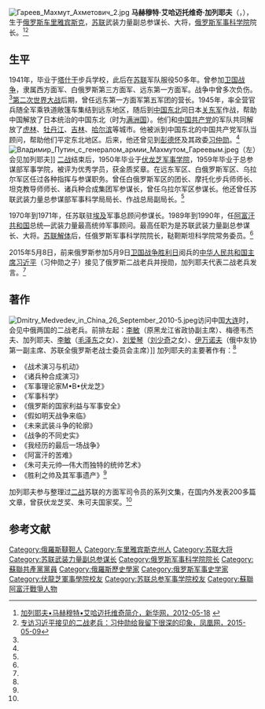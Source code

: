 {{Infobox military person
|name=马赫穆特·加列耶夫
|image=Makhmut Gareev.jpg
|caption=
|birth_date= {{birth date|1923|06|23}}
|death_date= {{death date and age|2019|12|25|1923|06|23}}
|birth_place=[[苏联|苏联]][[車里雅賓斯克|車里雅賓斯克]]
|death_place=[[俄羅斯|俄羅斯]][[莫斯科|莫斯科]]
|placeofburial=
|nickname=
|allegiance={{USSR}}<br/>{{RUS}}
|branch= [[蘇聯陸軍|蘇聯陸軍]]
|serviceyears=1941年–1992年
|rank=大将
|unit=
|commands=
|battles=[[第二次世界大战|第二次世界大战]]<br>[[苏联－阿富汗战争|苏联－阿富汗战争]]
|awards={{{!}} style="background:transparent"
{{!}} {{三级祖国功勋勋章|2013}}
{{!}}}
{{{!}} style="background:transparent"
{{!}} {{亚历山大·涅夫斯基勋章 (俄罗斯联邦)|2018}}{{!!}}{{荣誉勋章 (俄罗斯联邦)}}{{!!}}{{俄罗斯友谊勋章}}{{!!}}{{列宁勋章}}
{{!}}-
{{!}} {{红旗勋章}}{{!!}}{{红旗勋章}}{{!!}}{{红旗勋章}}{{!!}}{{红旗勋章}} 
{{!}}-
{{!}} {{亚历山大·涅夫斯基勋章 (苏联)}}{{!!}}{{一级卫国战争勋章}}{{!!}}{{二级卫国战争勋章}}{{!!}}{{劳动红旗勋章}}
{{!}}-
{{!}} {{红星勋章}}{{!!}}{{红星勋章}}{{!!}}{{红星勋章}}{{!!}}{{二级在苏联武装力量中为祖国服务勋章}}
{{!}}-
{{!}} {{三级在苏联武装力量中为祖国服务勋章}}{{!!}}{{朱可夫奖章}}{{!!}}{{战功奖章}}{{!!}}{{纪念列宁诞辰一百周年奖章}}
{{!}}-
{{!}} {{卫国战争战胜德国奖章}}{{!!}}{{卫国战争胜利二十周年奖章}}{{!}}{{!}}{{卫国战争胜利三十周年奖章}}{{!!}}{{卫国战争胜利四十周年奖章}}
{{!}}}
|relations=
|laterwork=
}}
[[File:Гареев_Махмут_Ахметович_2.jpg|thumb]]
'''马赫穆特·艾哈迈托维奇·加列耶夫'''（{{lang-ru|Махму́т Ахме́тович Гаре́ев}}，{{bd|1923年|6月23日|2019年|12月25日|catIdx=Gareev}}），生于[[俄罗斯|俄罗斯]][[车里雅宾斯克|车里雅宾斯克]]，[[苏联|苏联]]武装力量副总参谋长、大将，[[俄罗斯军事科学院|俄罗斯军事科学院]]院长。<ref name=xhw>[http://news.xinhuanet.com/mil/2012-05/18/c_123150935.htm 加列耶夫•马赫穆特•艾哈迈托维奇简介，新华网，2012-05-18] {{webarchive|url=https://web.archive.org/web/20150518115525/http://news.xinhuanet.com/mil/2012-05/18/c_123150935.htm |date=2015-05-18 }}</ref><ref name=ifeng>[http://news.ifeng.com/a/20150509/43722862_0.shtml 专访习近平接见的二战老兵：习仲勋给我留下很深的印象，凤凰网，2015-05-09]</ref>

==生平==
1941年，毕业于[[塔什干|塔什干]]步兵学校，此后在[[苏联|苏联]]军队服役50多年。曾参加[[苏德战争|卫国战争]]，隶属西方面军、白俄罗斯第三方面军、远东第一方面军。战争中曾多次负伤。<ref name=xhw/>[[第二次世界大战|第二次世界大战]]后期，曾任远东第一方面军第五军团的营长。1945年，率全营官兵随全军乘铁道敞篷车集结到远东地区，随后到[[中国东北|中国东北]]同日本[[关东军|关东军]]作战，帮助中国解放了日本统治的中国东北（时为[[满洲国|满洲国]]）。他们和[[中国共产党|中国共产党]]的军队共同解放了[[虎林市|虎林]]、[[牡丹江市|牡丹江]]、[[吉林市|吉林]]、[[哈尔滨|哈尔滨]]等城市。他被派到中国东北的中国共产党军队当顾问，帮助他们平定东北地区。后来，他还曾见到[[彭德怀|彭德怀]]及其政委[[习仲勋|习仲勋]]。<ref name=ifeng/>
[[File:Владимир_Путин_с_генералом_армии_Махмутом_Гареевым.jpeg|thumb]]（左）会见加列耶夫]]
[[二战|二战]]结束后，1950年毕业于[[伏龙芝军事学院|伏龙芝军事学院]]，1959年毕业于总参谋部军事学院，被评为优秀学员，获金质奖章。在远东军区、白俄罗斯军区、乌拉尔军区任过各种指挥与参谋职务。曾任白俄罗斯军区的团长、摩托化步兵师师长、坦克教导师师长、诸兵种合成集团军参谋长，曾任乌拉尔军区参谋长。他还曾任苏联武装力量总参谋部军事科学局局长、作战总局副局长。<ref name=xhw/>

1970年到1971年，任苏联驻[[埃及|埃及]]军事总顾问参谋长。1989年到1990年，任[[阿富汗共和国|阿富汗共和国]]总统—武装力量最高统帅军事顾问。最高任职为是苏联武装力量副总参谋长、大将。[[苏联解体|苏联解体]]后，任俄罗斯军事科学院院长，鞑靼斯坦科学院常务委员。<ref name=xhw/>

2015年5月8日，前来俄罗斯参加5月9日[[卫国战争胜利日|卫国战争胜利日]]阅兵的[[中华人民共和国主席|中华人民共和国主席]][[习近平|习近平]]（习仲勋之子）接见了俄罗斯二战老兵并授勋，加列耶夫代表二战老兵发言。<ref name=ifeng/>

==著作==
[[File:Dmitry_Medvedev_in_China_26_September_2010-5.jpeg|thumb]]访问中国[[大连|大连]]时，会见中俄两国的二战老兵。前排左起：[[李敏_(黑龙江省政协副主席)|李敏]]（原黑龙江省政协副主席）、梅德韦杰夫、加列耶夫、[[李敏_(毛娇娇)|李敏]]（[[毛泽东|毛泽东]]之女）、[[刘爱琴|刘爱琴]]（[[刘少奇|刘少奇]]之女）、[[瓦西里·伊万诺维奇·伊万诺夫|伊万诺夫]]（俄中友协第一副主席、苏联全俄罗斯老战士委员会主席）]]
加列耶夫的主要著作有：<ref name=xhw/>
*《战术演习与机动》
*《诸兵种合成演习》
*《军事理论家М•В•伏龙芝》
*《军事科学》
*《俄罗斯的国家利益与军事安全》
*《假如明天战争来临》
*《未来武装斗争的轮廓》
*《战争的不同史实》
*《我经历的最后一场战争》
*《阿富汗的苦难》
*《朱可夫元帅―伟大而独特的统帅艺术》
*《胜利之帅及其军事遗产》<ref name=xhw/>

加列耶夫参与整理过[[二战|二战]]苏联的方面军司令员的系列文集，在国内外发表200多篇文章，曾获伏龙芝奖、朱可夫国家奖。<ref name=xhw/>

==参考文献==
{{commonscat|Makhmut Gareev}}
{{reflist}}

{{蘇聯大將}}
{{Authority control}}
{{DEFAULTSORT:Gareev, Makhmut}}
[[Category:俄羅斯韃靼人|Category:俄羅斯韃靼人]]
[[Category:车里雅宾斯克州人|Category:车里雅宾斯克州人]]
[[Category:苏联大将|Category:苏联大将]]
[[Category:苏联武装力量副总参谋长|Category:苏联武装力量副总参谋长]]
[[Category:俄罗斯军事科学院院长|Category:俄罗斯军事科学院院长]]
[[Category:蘇聯共產黨黨員|Category:蘇聯共產黨黨員]]
[[Category:俄羅斯歷史學家|Category:俄羅斯歷史學家]]
[[Category:俄罗斯军事史学家|Category:俄罗斯军事史学家]]
[[Category:伏龍芝軍事學院校友|Category:伏龍芝軍事學院校友]]
[[Category:苏联总参军事学院校友|Category:苏联总参军事学院校友]]
[[Category:蘇聯阿富汗戰爭人物|Category:蘇聯阿富汗戰爭人物]]